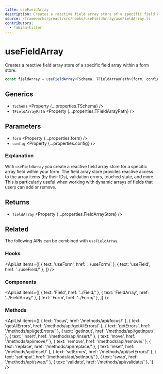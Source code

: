 ```yaml
---
title: useFieldArray
description: Creates a reactive field array store of a specific field array within a form store.
source: /frameworks/preact/src/hooks/useFieldArray/useFieldArray.ts
contributors:
  - fabian-hiller
---
```



# useFieldArray

Creates a reactive field array store of a specific field array within a form store.

```ts
const fieldArray = useFieldArray<TSchema, TFieldArrayPath>(form, config);
```

## Generics

- `TSchema` <Property {...properties.TSchema} />
- `TFieldArrayPath` <Property {...properties.TFieldArrayPath} />

## Parameters

- `form` <Property {...properties.form} />
- `config` <Property {...properties.config} />

### Explanation

With `useFieldArray` you create a reactive field array store for a specific array field within your form. The field array store provides reactive access to the array items (by their IDs), validation errors, touched state, and more. This is particularly useful when working with dynamic arrays of fields that users can add or remove.

## Returns

- `fieldArray` <Property {...properties.FieldArrayStore} />

## Related

The following APIs can be combined with `useFieldArray`.

### Hooks

<ApiList
  items={[
    { text: 'useForm', href: '../useForm/' },
    { text: 'useField', href: '../useField/' },
  ]}
/>

### Components

<ApiList
  items={[
    { text: 'Field', href: '../Field/' },
    { text: 'FieldArray', href: '../FieldArray/' },
    { text: 'Form', href: '../Form/' },
  ]}
/>

### Methods

<ApiList
  items={[
    { text: 'focus', href: '/methods/api/focus/' },
    { text: 'getAllErrors', href: '/methods/api/getAllErrors/' },
    { text: 'getErrors', href: '/methods/api/getErrors/' },
    { text: 'getInput', href: '/methods/api/getInput/' },
    { text: 'insert', href: '/methods/api/insert/' },
    { text: 'move', href: '/methods/api/move/' },
    { text: 'remove', href: '/methods/api/remove/' },
    { text: 'replace', href: '/methods/api/replace/' },
    { text: 'reset', href: '/methods/api/reset/' },
    { text: 'setErrors', href: '/methods/api/setErrors/' },
    { text: 'setInput', href: '/methods/api/setInput/' },
    { text: 'swap', href: '/methods/api/swap/' },
    { text: 'validate', href: '/methods/api/validate/' },
  ]}
/>
